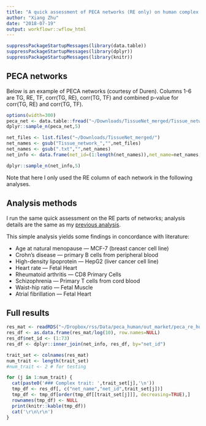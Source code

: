 ```yaml
---
title: "A quick assessment of PECA networks (RE only) on human complex traits"
author: "Xiang Zhu"
date: "2018-07-19"
output: workflowr::wflow_html
---
```


```r
suppressPackageStartupMessages(library(data.table))
suppressPackageStartupMessages(library(dplyr))
suppressPackageStartupMessages(library(knitr))
```

## PECA networks

Below is an example of PECA networks (courtesy of Duren).
Columns 1-6 are TG, RE, TF, corr(TG, RE), corr(TG, TF)
and combined p-value for corr(TG, RE) and corr(TG, TF). 

```r
options(width=300)
peca_net <- data.table::fread("~/Downloads/TissueNet_merged/Tissue_network_Ovary.txt")
dplyr::sample_n(peca_net,5)
```

```r
net_files <- list.files("~/Downloads/TissueNet_merged/")
net_names <- gsub("Tissue_network_","",net_files)
net_names <- gsub(".txt","",net_names)
net_info <- data.frame(net_id=(1:length(net_names)),net_name=net_names,stringsAsFactors=FALSE)

dplyr::sample_n(net_info,5)
```

Note that here I only used the RE column of each network in the following analyses.

## Analysis methods

I run the same quick assessment on the RE parts of networks;
analysis details are the same as my [previous analysis](ashlrt_201peca_31trait.html).

This simple analysis yields some findings in concordance with literature:

- Age at natural menopause --- MCF-7 (breast cancer cell line)
- Crohn’s disease --- primary B cells from peripheral blood
- High-density lipoprotein --- HepG2 (liver cancer cell line)
- Heart rate --- Fetal Heart
- Rheumatoid arthritis --- CD8 Primary Cells
- Schizophrenia --- Primary T cells from cord blood
- Waist-hip ratio --- Fetal Muscle
- Atrial fibrillation --- Fetal Heart

## Full results

```r
res_mat <- readRDS("~/Dropbox/rss/Data/peca_human/out_market/peca_re_human_ashlrt_20180724.rds")
res_df <- as.data.frame(res_mat/log(10), row.names=NULL)
res_df$net_id <- (1:73)
res_df <- dplyr::inner_join(net_info, res_df, by="net_id")
```

```r
trait_set <- colnames(res_mat)
num_trait <- length(trait_set)
#num_trait <- 2 # for testing

for (j in 1:num_trait) {
  cat(paste0('### Complex trait: ',trait_set[j],'\n')) 
  tmp_df <- res_df[, c("net_name","net_id",trait_set[j])]
  tmp_df <- tmp_df[order(tmp_df[[trait_set[j]]], decreasing=TRUE),]
  rownames(tmp_df) <- NULL
  print(knitr::kable(tmp_df))
  cat('\r\n\r\n')
}
```

